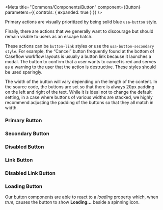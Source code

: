 


<Meta
  title="Commons/Components/Button"
  component={Button}
  parameters={{
    controls: { expanded: true }
  }}
/>

Primary actions are visually prioritized by being solid blue `usa-button` style.

Finally, there are actions that we generally want to discourage but should remain visible to users as an escape hatch.

These actions can be `button-link` styles or use the `usa-button-secondary style`.
For example, the “Cancel” button frequently found at the bottom of Caseflow workflow layouts
is usually a button link because it launches a modal.
The button to confirm that a user wants to cancel is red and serves as a warning to the user
that the action is destructive. These styles should be used sparingly.

The width of the button will vary depending on the length of the content.
In the source code, the buttons are set so that there is always 20px padding on the left
and right of the text. While it is ideal not to change the default setting, in a case where
buttons of various widths are stacked, we highly recommend adjusting the padding of the buttons
so that they all match in width.

### Primary Button
<Canvas>
  <Story story={ButtonStories.Primary} />
</Canvas>

### Secondary Button
<Canvas>
  <Story story={ButtonStories.Secondary} />
</Canvas>

### Disabled Button
<Canvas>
  <Story story={ButtonStories.Disabled} />
</Canvas>

### Link Button
<Canvas>
  <Story story={ButtonStories.Link} />
</Canvas>

### Disabled Link Button
<Canvas>
  <Story story={ButtonStories.DisabledLink} />
</Canvas>

### Loading Button
Our button components are able to react to a *loading* property which,
when *true*, causes the button to show **Loading...**
beside a spinning icon.

<Canvas>
  <Story story={ButtonStories.Loading} />
</Canvas>
